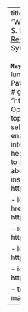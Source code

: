 ---
title: "&nbsp;&nbsp;Freddy Villabona C."
subtitle: "Working as a data scientist at Boluda S. L.<br>[Resume](https://docs.google.com/document/d/1tK3Pr6gwD0YipuBWaxsrwVTeCnOuY7V82V6s0LOSIXk/edit?usp=sharing) | [ProgramandoenR](https://freddyvillabona.github.io/fv/programandoenr.html) | R Views<br>Syndicated on [R-Bloggers]() & R Weekly<br><br>**`May all dreams come true! :)`**"
format:
  lumo-html: 
    logo: "a.jpg"                                     # Optional. Path to a logo displayed above the title
 #   github-repo: "https://github.com/holtzy/lumo"        # Optional. Adds a github corner at the top right
    primary-color: "#2a45b0"
    self-contained: true
    is-particlejs-enabled: true                          # Optional: display interactive particles in the document header
 #  bg-image: ""                                         # Optional: link to an image for the header background
about:
    template: jolla
    links:
    - icon: instagram
      text: freddvillabona
      href: https://instagram.com/freddvillabona
      
    - icon: instagram
      text: programandoenr
      href: https://instagram.com/programandoenr
      
    - icon: twitter
      href: https://twitter.com/freddvillabona
      
    - icon: facebook
      href: https://facebook.com/programandoenr
      
    - icon: telegram
      href: https://t.me/programandoinr
      
    - text: Email
      href: mailto:freddyvillabonac@gmail.com
---